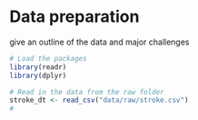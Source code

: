 # Data preparation

give an outline of the data and major challenges
```r
# Load the packages
library(readr)
library(dplyr)
```
```r
# Read in the data from the raw folder
stroke_dt <- read_csv("data/raw/stroke.csv")
#
```

